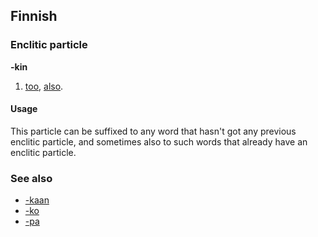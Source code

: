 ==Finnish==

===Enclitic particle===
'''-kin'''

# [[too]], [[also]].

====Usage====
This particle can be suffixed to any word that hasn't got any previous enclitic particle, and sometimes also to such words that already have an enclitic particle.

===See also===
*[[-kaan#Finnish|-kaan]]
*[[-ko#Finnish|-ko]]
*[[-pa#Finnish|-pa]]